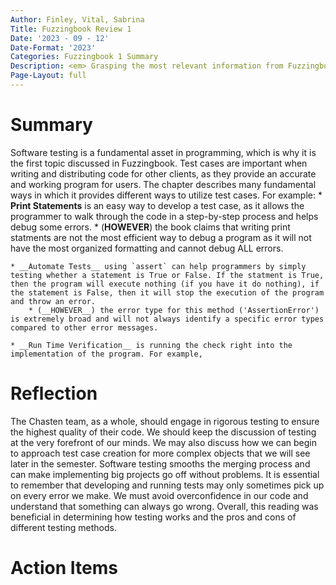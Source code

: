 ```yaml
---
Author: Finley, Vital, Sabrina 
Title: Fuzzingbook Review 1
Date: '2023 - 09 - 12'
Date-Format: '2023'
Categories: Fuzzingbook 1 Summary 
Description: <em> Grasping the most relevant information from Fuzzingbook and summarizing our colleagues understanding about the chapter.  
Page-Layout: full
---
```


# Summary

Software testing is a fundamental asset in programming, which is why it is the first topic discussed in Fuzzingbook. Test cases are important when writing and distributing code for other clients, as they provide an accurate and working program for users. The chapter describes many fundamental ways in which it provides different ways to utilize test cases. 
For example:
    * __Print Statements__ is an easy way to develop a test case, as it allows the programmer to walk through the code in a step-by-step process and helps debug some errors.
        * (__HOWEVER__) the book claims that writing print statments are not the most efficient way to debug a program as it will not have the most organized formatting and cannot debug ALL errors. 
        
    * __Automate Tests__ using `assert` can help programmers by simply testing whether a statement is True or False. If the statment is True, then the program will execute nothing (if you have it do nothing), if the statement is False, then it will stop the execution of the program and throw an error.
        * (__HOWEVER__) the error type for this method ('AssertionError') is extremely broad and will not always identify a specific error types compared to other error messages.

    * __Run Time Verification__ is running the check right into the implementation of the program. For example, 





# Reflection

The Chasten team, as a whole, should engage in rigorous testing to ensure the highest quality of their code. We should keep the discussion of testing at the very forefront of our minds. We may also discuss how we can begin to approach test case creation for more complex objects that we will see later in the semester. Software testing smooths the merging process and can make implementing big projects go off without problems. It is essential to remember that developing and running tests may only sometimes pick up on every error we make. We must avoid overconfidence in our code and understand that something can always go wrong. Overall, this reading was beneficial in determining how testing works and the pros and cons of different testing methods. 

# Action Items

